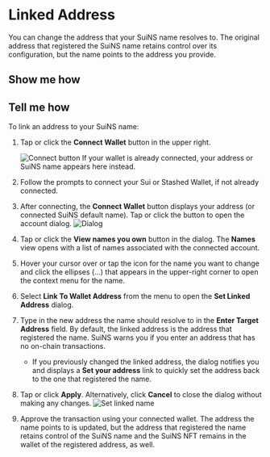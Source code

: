 # Linked Address

You can change the address that your SuiNS name resolves to. The original address that registered the SuiNS name retains control over its configuration, but the name points to the address you provide.


## Show me how

<Player videoId="2BtbQfDheVI"/>

## Tell me how

To link an address to your SuiNS name:

1. Tap or click the **Connect Wallet** button in the upper right. 
  
    ![Connect button](/images/ui/connect-btn.png)
    If your wallet is already connected, your address or SuiNS name appears here instead.
1. Follow the prompts to connect your Sui or Stashed Wallet, if not already connected.
1. After connecting, the **Connect Wallet** button displays your address (or connected SuiNS default name). Tap or click the button to open the account dialog.
  ![Dialog](/images/ui/view-names.png)
1. Tap or click the **View names you own** button in the dialog. The **Names** view opens with a list of names associated with the connected account. 
1. Hover your cursor over or tap the icon for the name you want to change and click the ellipses (...) that appears in the upper-right corner to open the context menu for the name.
1. Select **Link To Wallet Address** from the menu to open the **Set Linked Address** dialog. 
1. Type in the new address the name should resolve to in the **Enter Target Address** field. By default, the linked address is the address that registered the name. SuiNS warns you if you enter an address that has no on-chain transactions.
    - If you previously changed the linked address, the dialog notifies you and displays a **Set your address** link to quickly set the address back to the one that registered the name.
1. Tap or click **Apply**. Alternatively, click **Cancel** to close the dialog without making any changes.
  ![Set linked name](/images/ui/set-linked.png)
1. Approve the transaction using your connected wallet. The address the name points to is updated, but the address that registered the name retains control of the SuiNS name and the SuiNS NFT remains in the wallet of the registered address, as well.
